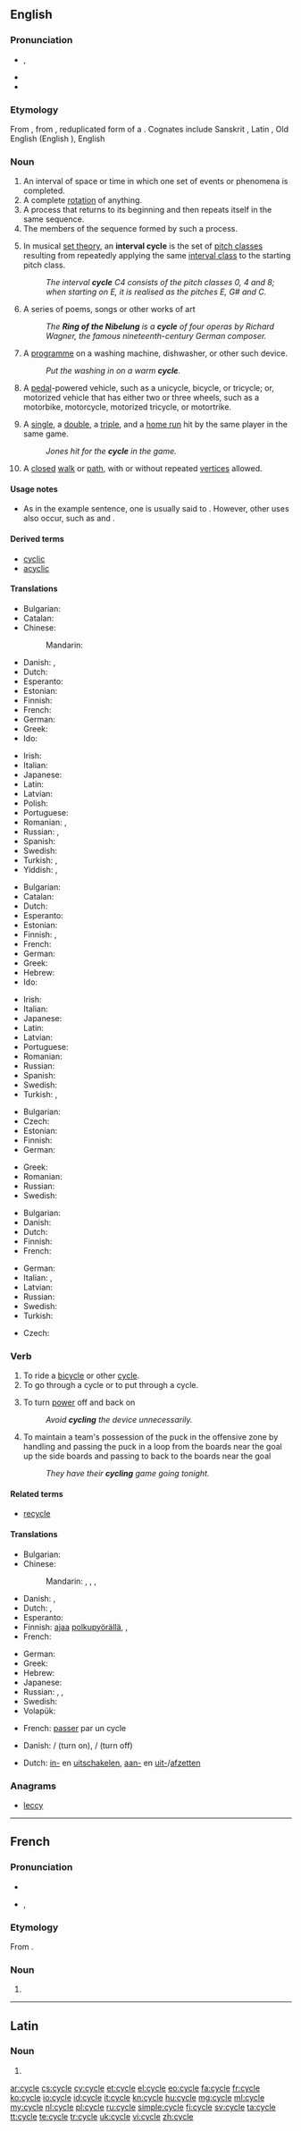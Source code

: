 ==English==
{{wikipedia}}

===Pronunciation===
* {{IPA|/ˈsaɪkəl/}}, {{X-SAMPA|/"saIk@l/}}
* {{audio|en-us-cycle.ogg|Audio (US)}}
* {{rhymes|aɪkəl}}

===Etymology===
From {{etyl|LL.|en}} {{term|cyclus|lang=la}}, from {{etyl|grc|en}} {{term|κύκλος|tr=kyklos|lang=grc}}, reduplicated form of a {{etyl|ine-pro|en}} {{term/t|ine-pro|*kʷékʷlos||circle, wheel}}. Cognates include Sanskrit {{term|sc=Deva|चक्र|tr=cakrá|lang=sa}}, Latin {{term|colus|lang=la}}, Old English {{term/t|ang|sc=unicode|hwēol}} (English {{term|wheel|lang=en}}), English {{term|ancillary|lang=en}}

===Noun===
{{en-noun}}

# An interval of space or time in which one set of events or phenomena is completed.
# A complete [[rotation]] of anything.
# A process that returns to its beginning and then repeats itself in the same sequence.
# The members of the sequence formed by such a process.
# {{context|music|lang=en}} In musical [[set theory]], an '''interval cycle''' is the set of [[pitch class]]es resulting from repeatedly applying the same [[interval class]] to the starting pitch class.
#: ''The interval '''cycle''' C4 consists of the pitch classes 0, 4 and 8; when starting on E, it is realised as the pitches E, G# and C.''
# A series of poems, songs or other works of art
#: ''The '''Ring of the Nibelung''' is a '''cycle''' of four operas by Richard Wagner, the famous nineteenth-century German composer.''
# A [[programme]] on a washing machine, dishwasher, or other such device.
#: ''Put the washing in on a warm '''cycle'''.''
# A [[pedal]]-powered vehicle, such as a unicycle, bicycle, or tricycle; or, motorized vehicle that has either two or three wheels, such as a motorbike, motorcycle, motorized tricycle, or motortrike.
# {{context|baseball|lang=en}} A [[single]], a [[double]], a [[triple]], and a [[home run]] hit by the same player in the same game.
#: ''Jones hit for the '''cycle''' in the game.''
# {{context|graph theory|lang=en}} A [[closed]] [[walk]] or [[path]], with or without repeated [[vertices]] allowed.

====Usage notes====
* {{sense|baseball sense}} As in the example sentence, one is usually said to {{term||hit for the cycle}}. However, other uses also occur, such as {{term||hit a cycle}} and {{term||complete the cycle}}.

====Derived terms====
* [[cyclic]]
* [[acyclic]]

====Translations====
{{trans-see|vehicle|bicycle}}
{{trans-top|complete rotation}}
* Bulgarian: {{t+|bg|оборот|m}}
* Catalan: {{t-|ca|cicle|m}}
* Chinese:
*: Mandarin: {{t|cmn|周期|tr=zhōuqí|sc=Hani}}
* Danish: {{t+|da|cyklus}}, {{t-|da|kredsløb}}
* Dutch: {{t+|nl|cyclus|m}}
* Esperanto: {{t-|eo|ciklo}}
* Estonian: {{t-|et|tsükkel}}
* Finnish: {{t+|fi|kierros}}
* French: {{t+|fr|tour|m}}
* German: {{t+|de|Zyklus|m}}
* Greek: {{t+|el|κύκλος|tr=kyklos|m}}
* Ido: {{t+|io|ciklo|m}}
{{trans-mid}}
* Irish: {{t-|ga|timthriall|m}}
* Italian: {{t+|it|ciclo|m}}
* Japanese: {{t+|ja|周期|tr=しゅうき, shūki}}
* Latin: {{t-|la|cyclus|m}}
* Latvian: {{t-|lv|cikls|m}}
* Polish: {{t-|pl|cykl|m}}
* Portuguese: {{t+|pt|ciclo|m}}
* Romanian: {{t-|ro|ciclu|n}}, {{t-|ro|rotație|f}}
* Russian: {{t+|ru|цикл|m|tr=cikl}}, {{t+|ru|оборот|m|tr=oborót|sc=Cyrl}}
* Spanish: {{t+|es|ciclo|m}}
* Swedish: {{t+|sv|cykel|c}}
* Turkish: {{t+|tr|çevirim}}, {{t+|tr|devir}}
* Yiddish: {{t-|yi|ציקל|m|tr=tsikl|sc=Hebr}}, {{t-|yi|ציקלען|p|tr=tsiklen|sc=Hebr}}
{{trans-bottom}}

{{trans-top|process}}
* Bulgarian: {{t+|bg|цикъл|m}}
* Catalan: {{t-|ca|cicle|m}}
* Dutch: {{t+|nl|cyclus|m}}
* Esperanto: {{t-|eo|ciklo}}
* Estonian: {{t-|et|tsükkel}}
* Finnish: {{t-|fi|sykli}}, {{t+|fi|kierros}}
* French: {{t+|fr|cycle|m}}
* German: {{t+|de|Zyklus|m}}
* Greek: {{t+|el|κύκλος|tr=kyklos|m}}
* Hebrew: {{t+|he|מחזור|m|tr=makhzor}}
* Ido: {{t+|io|ciklo|m}}
{{trans-mid}}
* Irish: {{t-|ga|timthriall|m}}
* Italian: {{t+|it|ciclo|m}}
* Japanese: {{t+|ja|周期|tr=しゅうき, shūki}}
* Latin: {{t-|la|cyclus|m}}
* Latvian: {{t-|lv|cikls|m}}
* Portuguese: {{t+|pt|ciclo|m}}
* Romanian: {{t-|ro|ciclu|n}}
* Russian: {{t+|ru|цикл|m|tr=cikl}}
* Spanish: {{t+|es|ciclo|m}}
* Swedish: {{t+|sv|cykel|c}}
* Turkish: {{t+|tr|çevirim}}, {{t+|tr|devir}}
{{trans-bottom}}

{{trans-top|series of poems etc.}}
* Bulgarian: {{t+|bg|цикъл|m}}
* Czech: {{t-|cs|cyklus|m}}
* Estonian: {{t+|et|sari}}
* Finnish: {{t+|fi|sarja}}
* German: {{t+|de|Zyklus|m}}
{{trans-mid}}
* Greek: {{t+|el|κύκλος|tr=kyklos|m}}
* Romanian: {{t-|ro|ciclu|n}}
* Russian: {{t+|ru|цикл|m|tr=cikl|sc=Cyrl}}
* Swedish: {{t+|sv|cykel|c}}
{{trans-bottom}}

{{trans-top|program on a washing machine}}
* Bulgarian: {{t+|bg|цикъл|m}}
* Danish: {{t-|da|(vaske)-program}}
* Dutch: {{t+|nl|programma|n}}
* Finnish: {{t+|fi|ohjelma}}
* French: {{t+|fr|cycle|m}}
{{trans-mid}}
* German: {{t+|de|Programm|n}}
* Italian: {{t|it|ciclo|m}}, {{t|it|programma|m}}
* Latvian: {{t-|lv|cikls|m}}
* Russian: {{t+|ru|цикл|m|tr=cikl|sc=Cyrl}}
* Swedish: {{t+|sv|program|n}}
* Turkish: {{t+|tr|program}}
{{trans-bottom}}

{{trans-top|graph theory: closed (directed) walk or path}}
* Czech: {{t-|cs|cyklus|m}}
{{trans-mid}}
{{trans-bottom}}

===Verb===
{{en-verb|cycl|ing}}

# To ride a [[bicycle]] or other [[#Noun|cycle]].
# To go through a cycle or to put through a cycle.
# {{context|electronics|lang=en}} To turn [[power]] off and back on
#: ''Avoid '''cycling''' the device unnecessarily.''
# {{context|ice hockey|lang=en}} To maintain a team's possession of the puck in the offensive zone by handling and passing the puck in a loop from the boards near the goal up the side boards and passing to back to the boards near the goal
#: ''They have their '''cycling''' game going tonight.''

====Related terms====
* [[recycle]]

====Translations====
{{trans-top|to ride a cycle}}
* Bulgarian: {{t-|bg|карам колело}}
* Chinese:
*: Mandarin: {{t|cmn|騎車|sc=Hani}}, {{t|cmn|骑车|tr=qí chē|sc=Hani}}, {{t|cmn|騎自行車|sc=Hani}}, {{t|cmn|骑自行车|tr=qí zìxíngchē|sc=Hani}}
* Danish: {{t+|da|cykle}}, {{t-|da|køre på cykel}}
* Dutch: {{t+|nl|fietsen}}, {{t+|nl|rijden}} {{qualifier|general}}
* Esperanto: {{t-|eo|bicikli}}
* Finnish: [[ajaa]] [[polkupyörä]]llä, {{t-|fi|pyöräillä}}, {{t-|fi|polkupyöräillä}}
* French: {{t-|fr|faire du vélo}}
{{trans-mid}}
* German: {{t+|de|Rad fahren}}
* Greek: {{t+|el|ποδηλατώ|tr=podilató}}
* Hebrew: {{t-|he|נסע באופניים|tr=nasá b'ofanáyim}}
* Japanese: {{t-|ja|自転車に乗る|tr=じてんしゃにのる, jitensha-ni noru}}
* Russian: {{t-|ru|ездить на велосипеде|tr=jézdit' na velosipéde}} {{qualifier|abstract}}, {{t-|ru|ехать на велосипеде|tr=jéxat' na velosipéde}} {{qualifier|concrete}}, {{t-|ru|кататься на велосипеде|tr=katát'sja na velosipéde}} {{qualifier|for entertainment}}
* Swedish: {{t+|sv|cykla}}
* Volapük: {{t+|vo|saikulön}}
{{trans-bottom}}

{{trans-top|to go through a cycle or to put through a cycle}}
* French: [[passer]] par un cycle
{{trans-mid}}
{{trans-bottom}}

{{trans-top|to turn power off and back on}}
* Danish: {{t-|da|tænde for}}/{{t-|da|slå til}} (turn on), {{t-|da|slukke for}}/{{t-|da|slå fra}} (turn off)
{{trans-mid}}
* Dutch: [[inschakelen|in-]] en [[uitschakelen]], [[aanzetten|aan-]] en [[uitzetten|uit-]]/[[afzetten]]
{{trans-bottom}}

===Anagrams===
* [[leccy#English|leccy]]

----

==French==

===Pronunciation===
* {{audio|Fr-cycle.ogg|audio}}
* {{IPA|/sikl/|lang=fr}}, {{X-SAMPA|/sikl/}}

===Etymology===
From {{etyl|LL.|fr}} {{term|cyclus|lang=la}}.

===Noun===
{{fr-noun|m}}

# {{l|en|cycle}}

----

==Latin==

===Noun===
{{la-noun-form|cycle}}

# {{inflection of|cyclus||voc|s|lang=la}}

[[ar:cycle]]
[[cs:cycle]]
[[cy:cycle]]
[[et:cycle]]
[[el:cycle]]
[[eo:cycle]]
[[fa:cycle]]
[[fr:cycle]]
[[ko:cycle]]
[[io:cycle]]
[[id:cycle]]
[[it:cycle]]
[[kn:cycle]]
[[hu:cycle]]
[[mg:cycle]]
[[ml:cycle]]
[[my:cycle]]
[[nl:cycle]]
[[pl:cycle]]
[[ru:cycle]]
[[simple:cycle]]
[[fi:cycle]]
[[sv:cycle]]
[[ta:cycle]]
[[tt:cycle]]
[[te:cycle]]
[[tr:cycle]]
[[uk:cycle]]
[[vi:cycle]]
[[zh:cycle]]